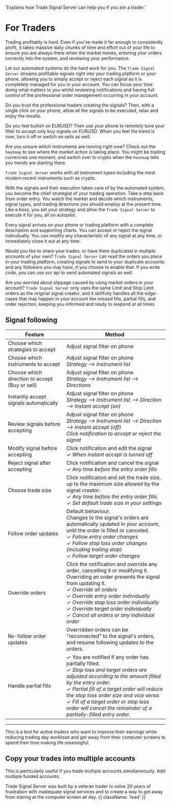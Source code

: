   'Explains how Trade Signal Server can help you if you are a trader.'

# For Traders

Trading profitably is hard. Even if you’ve made it far enough to consistently profit, it takes massive daily chunks of time and effort out of your life to ensure you are always there when the market moves, entering your orders correctly into the system, and reviewing your performance.

Let our automated systems do the hard work for you. The `Trade Signal Server` streams profitable signals right into your trading platform or your phone, allowing you to simply accept or reject each signal as it is completely managed for you in your account. You can focus your time doing what matters to you whilst reviewing notifications and having full control of the professional order management occurring in your account.

Do you trust the professional traders creating the signals? Then, with a single click on your phone, allow all the signals to be executed, relax and enjoy the results. 

Do you feel bullish on EURUSD? Then use your phone to remotely tune your filter to accept only buy signals on EURUSD. When you feel the trend is over, turn it off or switch on sells as well. 

Are you unsure which instruments are moving right now? Check out the `heatmap` to see where the market action is taking place. You might be trading currencies one moment, and switch over to crypto when the `heatmap` tells you trends are starting there.

`Trade Signal Server` works with all instrument types including the most modern recent instruments such as crypto.

With the signals and their execution taken care of by the automated system, you become the chief strategist of your trading operation. Take a step back from order entry. You watch the market and decide which instruments, signal types, and trading directions you should employ at the present time. Like a boss, you set your strategy and allow the `Trade Signal Server` to execute it for you, all on autopilot.

Every signal arrives on your phone or trading platform with a complete description and supporting charts. You can accept or reject the signal individually. You can modify any characteristic of any signal at any time, or immediately close it out at any time.

Would you like to share your trades, or have them duplicated in multiple accounts of your own? `Trade Signal Server` can read the orders you place in your trading platform, creating signals to send to your duplicate accounts and any followers you may have, if you choose to enable that. If you write code, you can use our api to send automated signals as well.

Are you worried about slippage caused by using market orders in your account? `Trade Signal Server` only uses the same Limit and Stop Limit orders as the original signal creator, and it skillfully handles all the edge-cases that may happen in your account like missed fills, partial fills, and order rejection, keeping you informed and ready to respond at all times.


## Signal following

|Feature|Method|
|---|----|
|Choose which strategies to accept|Adjust signal filter on phone
|Choose which instruments to accept|Adjust signal filter on phone<br/>*Strategy --> Instrument list*|
|Choose which direction to accept (Buy or sell)|Adjust signal filter on phone<br/>*Strategy --> Instrument list --> Directions*|
|Instantly accept signals automatically|Adjust signal filter on phone<br/>*Strategy --> Instrument list --> Direction --> Instant accept (on)*|
|Review signals before accepting|Adjust signal filter on phone<br/>*Strategy --> Instrument list --> Direction --> Instant accept (off)*<br/>*Click notification to accept or reject the signal*|
|Modify signal before accepting|Click notification and edit the signal<br/>&#10003; *When instant accept is turned off*|
|Reject signal after accepting|Click notification and cancel the signal<br/>*&#10003; Any time before the entry order fills*|
|Choose trade size|Click notification and set the trade size, up to the maximum size allowed by the signal creator.<br/>&#10003; *Any time before the entry order fills.*<br/>&#10003; *Set default trade size in your settings*|
|Follow order updates|Default behaviour.<br/>Changes to the signal's orders are automatically updated in your account, until the order is filled or canceled.<br/>&#10003; *Follow entry order changes*<br/>&#10003; *Follow stop loss order changes (including trailing stop)*<br/>&#10003; *Follow target order changes*|
|Override orders|Click the notification and override any order, cancelling it or modifying it.<br/>Overriding an order prevents the signal from updating it.<br/>&#10003; *Override all orders*<br/>&#10003; *Override entry order individually*<br/>&#10003; *Override stop loss order individually*<br/>&#10003; *Override target order individually*<br/>&#10003; *Cancel all orders or any individual order*|
|Re-follow order updates|Overridden orders can be "reconnected" to the signal's orders, and resume following updates to the orders.|
|Handle partial fills|&#10003; You are notified if any order has partially filled.<br/>&#10003; *Stop loss and target orders are adjusted according to the amount filled by the entry order.*<br/>&#10003; *Partial fill of a target order will reduce the stop loss order size and vice versa.*<br/>&#10003; *Fill of a target order or stop loss order will cancel the remainder of a partially-filled entry order.*|



--------------

This is a tool for active traders who want to improve their earnings while reducing trading day workload and get away from their computer screens to spend their time making life meaningful.

## Copy your trades into multiple accounts

This is particularly useful if you trade multiple accounts simultaneously. Add multiple funded accounts.

Trade Signal Server was built by a veteran trader to solve 20 years of frustration with inadequate signal services and to create a way to get away from staring at the computer screen all day. {{ className: 'lead' }}

